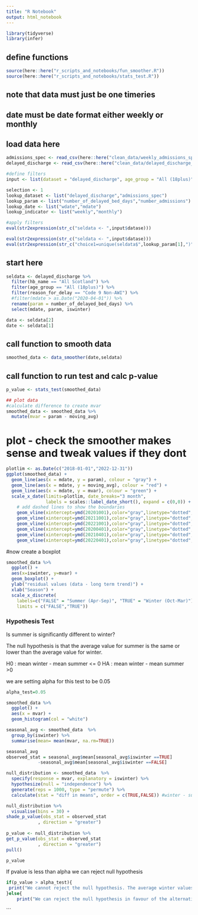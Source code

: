 ```yaml
---
title: "R Notebook"
output: html_notebook
---
```


```r
library(tidyverse)
library(infer)
```

## define functions
```r
source(here::here("r_scripts_and_notebooks/fun_smoother.R"))
source(here::here("r_scripts_and_notebooks/stats_test.R"))
```

## note that data must just be one timeries
## date must be date format either weekly or monthly

## load data here
```r
admissions_spec <- read_csv(here::here("clean_data/weekly_admissions_spec_clean.csv")) 
delayed_discharge <- read_csv(here::here("clean_data/delayed_discharge_clean.csv"))  
```


```r
#define filters
input <- list(dataset = "delayed_discharge", age_group = "All (18plus)", healthboard = "All Scotland")
```


```r
selection <- 1
lookup_dataset <- list("delayed_discharge","admissions_spec")
lookup_param <- list("number_of_delayed_bed_days","number_admissions")
lookup_date <- list("wdate","mdate")
lookup_indicator <- list("weekly","monthly")
```


```r
#apply filters
eval(str2expression(str_c("seldata <- ",input$datase))) 

```

```r
eval(str2expression(str_c("seldata <- ",input$datase))) 
eval(str2expression(str_c("choice1=unique(seldata$",lookup_param[1],")")))
```

## start here ##

```r
seldata <- delayed_discharge %>% 
  filter(hb_name == "All Scotland") %>% 
  filter(age_group == "All (18plus)") %>% 
  filter(reason_for_delay == "Code 9 Non-AWI") %>% 
  #filter(mdate > as.Date("2020-04-01")) %>% 
  rename(param = number_of_delayed_bed_days) %>% 
  select(mdate, param, iswinter) 

data <- seldata[2]
date <- seldata[1]
```

## call function to smooth data
```r
smoothed_data <- data_smoother(date,seldata)
```
## call function to run test and calc p-value
```r
p_value <- stats_test(smoothed_data)
```



```r
## plot data
#calculate difference to create mvar
smoothed_data <- smoothed_data %>% 
  mutate(mvar = param - moving_avg) 
```

# plot - check the smoother makes sense and tweak values if they dont
```r
plotlim <- as.Date(c("2018-01-01","2022-12-31")) 
ggplot(smoothed_data) +
  geom_line(aes(x = mdate, y = param), colour = "gray") +
  geom_line(aes(x = mdate, y = moving_avg), colour = "red") +
  geom_line(aes(x = mdate, y = mvar), colour = "green") +
  scale_x_date(limits=plotlim, date_breaks="3 month", 
               labels = scales::label_date_short(), expand = c(0,0)) +
    # add dashed lines to show the boundaries 
    geom_vline(xintercept=ymd(20201001),color="gray",linetype="dotted", linewidth = 0.5) +          
    geom_vline(xintercept=ymd(20211001),color="gray",linetype="dotted", linewidth = 0.5) + 
    geom_vline(xintercept=ymd(20221001),color="gray",linetype="dotted", linewidth = 0.5) + 
    geom_vline(xintercept=ymd(20200401),color="gray",linetype="dotted", linewidth = 0.5) + 
    geom_vline(xintercept=ymd(20210401),color="gray",linetype="dotted", linewidth = 0.5) + 
    geom_vline(xintercept=ymd(20220401),color="gray",linetype="dotted", linewidth = 0.5) 
```
#now create a boxplot
```r
smoothed_data %>% 
  ggplot() +
  aes(x=iswinter, y=mvar) +
  geom_boxplot() +
  ylab("residual values (data - long term trend)") +
  xlab("Season") +
  scale_x_discrete(
    labels=c("FALSE" = "Summer (Apr-Sep)", "TRUE" = "Winter (Oct-Mar)"), 
    limits = c("FALSE","TRUE"))
```

### Hypothesis Test

Is summer is significantly different to winter?

The null hypothesis is that the average value for summer is the same or lower than the average value for winter.

H0 : mean winter - mean summer <= 0
HA : mean winter - mean summer >0 

we are setting alpha for this test to be 0.05
```r
alpha_test=0.05
```

```r
smoothed_data %>% 
  ggplot() +
  aes(x = mvar) +
  geom_histogram(col = "white")
```

```r
seasonal_avg <- smoothed_data  %>%
  group_by(iswinter) %>% 
  summarise(mean= mean(mvar, na.rm=TRUE))

seasonal_avg
observed_stat = seasonal_avg$mean[seasonal_avg$iswinter ==TRUE]
            -seasonal_avg$mean[seasonal_avg$iswinter ==FALSE]
```

```r
null_distribution <- smoothed_data  %>%
  specify(response = mvar, explanatory = iswinter) %>%
  hypothesize(null = "independence") %>%
  generate(reps = 1000, type = "permute") %>%
  calculate(stat = "diff in means", order = c(TRUE,FALSE)) #winter - summer
```

```r
null_distribution %>%
  visualise(bins = 30) + 
shade_p_value(obs_stat = observed_stat
            , direction = "greater")
 
p_value <- null_distribution %>% 
get_p_value(obs_stat = observed_stat
            , direction = "greater")
pull()
```

```r
p_value 
```
If pvalue is less than alpha we can reject null hypothesis

```r
if(p_value > alpha_test){
 print("We cannot reject the null hypothesis. The average winter values in this data are the same as the average summer values")
}else{
    print("We can reject the null hypothesis in favour of the alternative hypothesis. The average winter values in this data are significantly different to the average winter values")}
```
```

